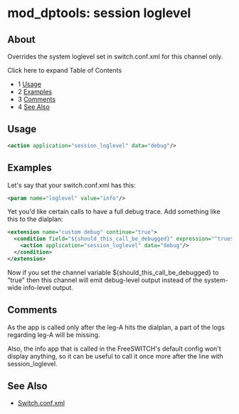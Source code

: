 
# mod_dptools: session loglevel 

 

## About

Overrides the system loglevel set in switch.conf.xml for this channel only.

Click here to expand Table of Contents

* 1 [Usage](#-freeswitch--mod_dptools-session-loglevel-)
* 2 [Examples](#-freeswitch--mod_dptools-session-loglevel-)
* 3 [Comments](#-freeswitch--mod_dptools-session-loglevel-)
* 4 [See Also](#-freeswitch--mod_dptools-session-loglevel-)

## Usage

```xml
<action application="session_loglevel" data="debug"/>
```

## Examples

Let's say that your switch.conf.xml has this:

```xml
<param name="loglevel" value="info"/>
```

Yet you'd like certain calls to have a full debug trace. Add something like this to the dialplan:

```xml
<extension name="custom debug" continue="true">
  <condition field="${should_this_call_be_debugged}" expression="^true$">
    <action application="session_loglevel" data="debug"/>
  </condition>
</extension>
```

Now if you set the channel variable ${should\_this\_call\_be\_debugged} to "true" then this channel will emit debug-level output instead of the system-wide info-level output.

## Comments

As the app is called only after the leg-A hits the dialplan, a part of the logs regarding leg-A will be missing.

Also, the info app that is called in the FreeSWITCH's default config won't display anything, so it can be useful to call it once more after the line with session\_loglevel.

## See Also

* [Switch.conf.xml](https://wiki.freeswitch.org/wiki/Switch.conf.xml)



